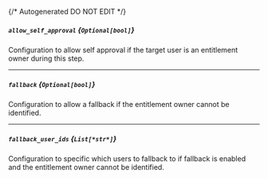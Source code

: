 {/* Autogenerated DO NOT EDIT  */}
##### `allow_self_approval` *{`Optional[bool]`}*
Configuration to allow self approval if the target user is an entitlement owner during this step.

---
##### `fallback` *{`Optional[bool]`}*
Configuration to allow a fallback if the entitlement owner cannot be identified.

---
##### `fallback_user_ids` *{`List[*str*]`}*
Configuration to specific which users to fallback to if fallback is enabled and the entitlement owner cannot be identified.

